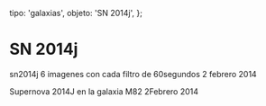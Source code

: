
  tipo: 'galaxias',
  objeto: 'SN 2014j',
};

# SN 2014j

<Imagen
  src="registro/sn2014-j_20140202_2_sn2014jrgb_20140202_i88.jpg"
  fecha="20140202"
/>

sn2014j 6 imagenes con cada filtro de 60segundos 2 febrero 2014

<Imagen
  src="registro/sn2014-j_20140202_1_sn2014j_20140202_i88.jpg"
  fecha="20140202"
/>

Supernova 2014J en la galaxia M82 2Febrero 2014